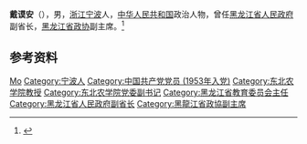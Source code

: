 '''戴谟安'''（{{bd|？||2012年|12月26日}}），男，[[浙江|浙江]][[宁波|宁波]]人，[[中华人民共和国|中华人民共和国]]政治人物，曾任[[黑龙江省人民政府|黑龙江省人民政府]]副省长，[[黑龙江省政协|黑龙江省政协]]副主席。<ref>{{Cite book|title=中华人民共和国职官志|author=何虎生, 李耀东, 向常福主编|publisher=中国社会出版社|year=2003|isbn=9787800883934|location=北京|pages=}}</ref>

== 参考资料 ==
{{reflist}}

{{中国人物小作品}}

{{Authority control}}
{{DEFAULTSORT:Dai戴}}
[[Category:戴姓|Mo]]
[[Category:宁波人|Category:宁波人]]
[[Category:中国共产党党员_(1953年入党)|Category:中国共产党党员 (1953年入党)]]
[[Category:东北农学院教授|Category:东北农学院教授]]
[[Category:东北农学院党委副书记|Category:东北农学院党委副书记]]
[[Category:黑龙江省教育委员会主任|Category:黑龙江省教育委员会主任]]
[[Category:黑龙江省人民政府副省长|Category:黑龙江省人民政府副省长]]
[[Category:黑龍江省政協副主席|Category:黑龍江省政協副主席]]